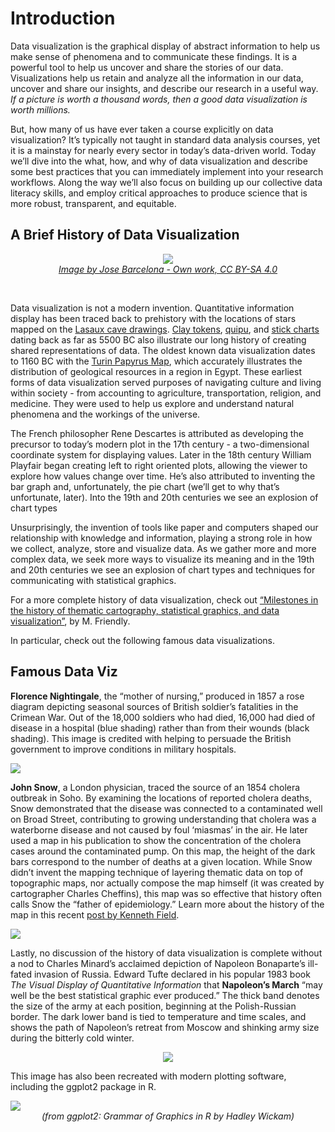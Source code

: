 Introduction
=============

Data visualization is the graphical display of abstract information to help us make sense of phenomena and to communicate these findings. It is a powerful tool to help us uncover and share the stories of our data. Visualizations help us retain and analyze all the information in our data, uncover and share our insights, and describe our research in a useful way. *If a picture is worth a thousand words, then a good data visualization is worth millions.* 

But, how many of us have ever taken a course explicitly on data visualization? It’s typically not taught in standard data analysis courses, yet it is a mainstay for nearly every sector in today’s data-driven world. Today we’ll dive into the what, how, and why of data visualization and describe some best practices that you can immediately implement into your research workflows. Along the way we’ll also focus on building up our collective data literacy skills, and employ critical approaches to produce science that is more robust, transparent, and equitable. 


A Brief History of Data Visualization
----------------------------

<center>
![](./img/workshop_data_visualization_timeline_data_viz_wikipedia.png)<br>
*[Image by Jose Barcelona - Own work, CC BY-SA 4.0](https://commons.wikimedia.org/w/index.php?curid=96668758)*
</center><br>

Data visualization is not a modern invention. Quantitative information display has been traced back to prehistory with the locations of stars mapped on the [Lasaux cave drawings](https://en.wikipedia.org/wiki/Lascaux). [Clay tokens](https://en.wikipedia.org/wiki/History_of_ancient_numeral_systems#/media/File:Accountancy_clay_envelope_Louvre_Sb1932.jpg), [quipu](https://en.wikipedia.org/wiki/Quipu#/media/File:Inca_Quipu.jpg), and [stick charts](https://en.wikipedia.org/wiki/Marshall_Islands_stick_chart#/media/File:Micronesian_navigational_chart.jpg) dating back as far as 5500 BC also illustrate our long history of creating shared representations of data. The oldest known data visualization dates to 1160 BC with the [Turin Papyrus Map](https://en.wikipedia.org/wiki/Turin_Papyrus_Map#/media/File:TurinPapyrus1.jpg), which accurately illustrates the distribution of geological resources in a region in Egypt. These earliest forms of data visualization served purposes of navigating culture and living within society - from accounting to agriculture, transportation, religion, and medicine. They were used to help us explore and understand natural phenomena and the workings of the universe. 

The French philosopher Rene Descartes is attributed as developing the precursor to today’s modern plot in the 17th century - a two-dimensional coordinate system for displaying values. Later in the 18th century William Playfair began creating left to right oriented plots, allowing the viewer to explore how values change over time. He’s also attributed to inventing the bar graph and, unfortunately, the pie chart (we'll get to why that's unfortunate, later). Into the 19th and 20th centuries we see an explosion of chart types


Unsurprisingly, the invention of tools like paper and computers shaped our relationship with knowledge and information, playing a strong role in how we collect, analyze, store and visualize data. As we gather more and more complex data, we seek more ways to visualize its meaning and in the 19th and 20th centuries we see an explosion of chart types and techniques for communicating with statistical graphics. 

For a more complete history of data visualization, check out ["Milestones in the history of thematic cartography, statistical graphics, and data visualization"](https://link.springer.com/chapter/10.1007/978-3-540-33037-0_2), by M. Friendly. 

In particular, check out the following famous data visualizations.

Famous Data Viz
------------------------

**Florence Nightingale**, the "mother of nursing," produced in 1857 a rose diagram depicting seasonal sources of British soldier's fatalities in the Crimean War. Out of the 18,000 soldiers who had died, 16,000 had died of disease in a hospital (blue shading) rather than from their wounds (black shading). This image is credited with helping to persuade the British government to improve conditions in military hospitals.

![](./img/nightingale_mortality_fig.jpg)


**John Snow**, a London physician, traced the source of an 1854 cholera outbreak in Soho. By examining the locations of reported cholera deaths, Snow demonstrated that the disease was connected to a contaminated well on Broad Street, contributing to growing understanding that cholera was a waterborne disease and not caused by foul 'miasmas' in the air. He later used a map in his publication to show the concentration of the cholera cases around the contaminated pump. On this map, the height of the dark bars correspond to the number of deaths at a given location. While Snow didn't invent the mapping technique of layering thematic data on top of topographic maps, nor actually compose the map himself (it was created by cartographer Charles Cheffins), this map was so effective that history often calls Snow the "father of epidemiology." Learn more about the history of the map in this recent [post by Kenneth Field](https://www.esri.com/arcgis-blog/products/arcgis-pro/mapping/something-in-the-water-the-mythology-of-snows-map-of-cholera/).

![](./img/snow_london_cholera_map.jpg)


Lastly, no discussion of the history of data visualization is complete without a nod to Charles Minard's acclaimed depiction of Napoleon Bonaparte's ill-fated invasion of Russia. Edward Tufte declared in his popular 1983 book *The Visual Display of Quantitative Information* that **Napoleon's March** "may well be the best statistical graphic ever produced." The thick band denotes the size of the army at each position, beginning at the Polish-Russian border. The dark lower band is tied to temperature and time scales, and shows the path of Napoleon's retreat from Moscow and shinking army size during the bitterly cold winter.

<center>
![](./img/Tufte_napoleon_march_minard.gif)
</center>

This image has also been recreated with modern plotting software, including the ggplot2 package in R.

![](./img/wickham_napoleon_march.jpg)
<center>
*(from ggplot2: Grammar of Graphics in R by Hadley Wickam)*
</center>
